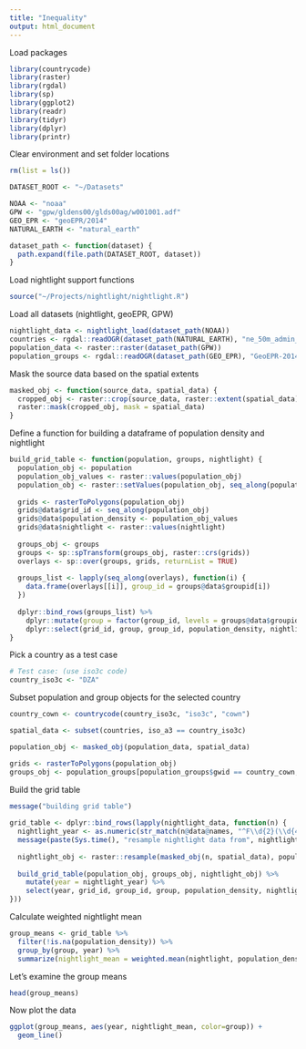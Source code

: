 ```yaml
---
title: "Inequality"
output: html_document
---
```


Load packages

```r
library(countrycode)
library(raster)
library(rgdal)
library(sp)
library(ggplot2)
library(readr)
library(tidyr)
library(dplyr)
library(printr)
```

Clear environment and set folder locations

```r
rm(list = ls())

DATASET_ROOT <- "~/Datasets"

NOAA <- "noaa"
GPW <- "gpw/gldens00/glds00ag/w001001.adf"
GEO_EPR <- "geoEPR/2014"
NATURAL_EARTH <- "natural_earth"

dataset_path <- function(dataset) {
  path.expand(file.path(DATASET_ROOT, dataset))
}
```

Load nightlight support functions

```r
source("~/Projects/nightlight/nightlight.R")
```

Load all datasets (nightlight, geoEPR, GPW)

```r
nightlight_data <- nightlight_load(dataset_path(NOAA))
countries <- rgdal::readOGR(dataset_path(NATURAL_EARTH), "ne_50m_admin_0_countries")  
population_data <- raster::raster(dataset_path(GPW))
population_groups <- rgdal::readOGR(dataset_path(GEO_EPR), "GeoEPR-2014")
```

Mask the source data based on the spatial extents

```r
masked_obj <- function(source_data, spatial_data) {
  cropped_obj <- raster::crop(source_data, raster::extent(spatial_data))
  raster::mask(cropped_obj, mask = spatial_data) 
}
```

Define a function for building a dataframe of population density and nightlight

```r
build_grid_table <- function(population, groups, nightlight) {
  population_obj <- population
  population_obj_values <- raster::values(population_obj)
  population_obj <- raster::setValues(population_obj, seq_along(population_obj))
  
  grids <- rasterToPolygons(population_obj)
  grids@data$grid_id <- seq_along(population_obj)
  grids@data$population_density <- population_obj_values
  grids@data$nightlight <- raster::values(nightlight)
  
  groups_obj <- groups
  groups <- sp::spTransform(groups_obj, raster::crs(grids))
  overlays <- sp::over(groups, grids, returnList = TRUE)
  
  groups_list <- lapply(seq_along(overlays), function(i) {
    data.frame(overlays[[i]], group_id = groups@data$groupid[i])
  })
  
  dplyr::bind_rows(groups_list) %>%
    dplyr::mutate(group = factor(group_id, levels = groups@data$groupid, labels = groups@data$group)) %>%
    dplyr::select(grid_id, group, group_id, population_density, nightlight)
}
```

Pick a country as a test case

```r
# Test case: (use iso3c code)
country_iso3c <- "DZA"
```

Subset population and group objects for the selected country

```r
country_cown <- countrycode(country_iso3c, "iso3c", "cown")

spatial_data <- subset(countries, iso_a3 == country_iso3c)

population_obj <- masked_obj(population_data, spatial_data)

grids <- rasterToPolygons(population_obj)
groups_obj <- population_groups[population_groups$gwid == country_cown,]
```

Build the grid table

```r
message("building grid table")
        
grid_table <- dplyr::bind_rows(lapply(nightlight_data, function(n) {
  nightlight_year <- as.numeric(str_match(n@data@names, "^F\\d{2}(\\d{4})")[2])
  message(paste(Sys.time(), "resample nightlight data from", nightlight_year))
  
  nightlight_obj <- raster::resample(masked_obj(n, spatial_data), population_obj)
  
  build_grid_table(population_obj, groups_obj, nightlight_obj) %>%
    mutate(year = nightlight_year) %>%
    select(year, grid_id, group_id, group, population_density, nightlight)
}))
```

Calculate weighted nightlight mean

```r
group_means <- grid_table %>%
  filter(!is.na(population_density)) %>%
  group_by(group, year) %>%
  summarize(nightlight_mean = weighted.mean(nightlight, population_density, na.rm = TRUE))
```

Let's examine the group means

```r
head(group_means)
```

Now plot the data

```r
ggplot(group_means, aes(year, nightlight_mean, color=group)) +
  geom_line()
```

